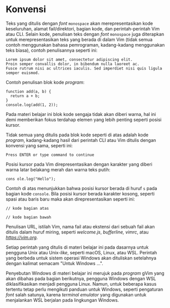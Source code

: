 # Konvensi

Teks yang ditulis dengan *font* `monospace` akan merepresentasikan kode keseluruhan, alamat fail/direktori, bagian kode, dan perintah-perintah Vim atau CLI. Selain kode, penulisan teks dengan *font* `monospace` juga diterapkan untuk merepresentasikan teks yang berada di dalam Vim (tidak semua contoh menggunakan bahasa pemrograman, kadang-kadang menggunakan teks biasa), contoh penulisannya seperti ini:

```vi
Lorem ipsum dolor sit amet, consectetur adipiscing elit. 
Proin semper convallis dolor, in bibendum nulla laoreet ac. 
Fusce rutrum nisi ac ultrices iaculis. Sed imperdiet nisi quis ligula semper euismod.
```

Contoh penulisan blok kode *program*:

```vi
function add(a, b) {
  return a + b;
}
console.log(add(1, 2));
```

Pada materi belajar ini blok kode sengaja tidak akan diberi warna, hal ini demi memberikan fokus terdahap elemen yang lebih penting seperti posisi kursor.

Tidak semua yang ditulis pada blok kode seperti di atas adalah kode *program*, kadang-kadang hasil dari perintah CLI atau Vim ditulis dengan konvensi yang sama, seperti ini:

```
Press ENTER or type command to continue
```

Posisi kursor pada Vim direpresentasikan dengan karakter yang diberi warna latar belakang merah dan warna teks putih:

```vi /s /1
cons ole.log("Hello");
```

Contoh di atas menunjukkan bahwa posisi kursor berada di huruf `s` pada bagian kode `console`. Bila posisi kursor berada karakter kosong, seperti spasi atau baris baru maka akan direpresentasikan seperti ini:

```vi /  /1
// kode bagian atas
  
// kode bagian bawah
```

Penulisan URL, istilah Vim, nama fail atau ekstensi dari sebuah fail akan ditulis dalam huruf miring, seperti *welcome.js*, *bufferline,* *vimrc*, atau *https://vim.org*.

Setiap perintah yang ditulis di materi belajar ini pada dasarnya untuk pengguna Unix atau Unix-*like*, seperti macOS, Linux, atau WSL. Perintah yang berbeda untuk sistem operasi Windows akan dituliskan setelahnya dengan kalimat semacam "Untuk Windows ...".

Penyebutan Windows di materi belajar ini merujuk pada *program* gVim yang akan dibahas pada bagian berikutnya, pengguna Windows dengan WSL diklasifikasikan menjadi pengguna Linux. Namun, untuk beberapa kasus tertentu tetap perlu mengikuti panduan untuk Windows, seperti pengaturan *font* salah satunya, karena *terminal emulator* yang digunakan untuk menjalankan WSL berjalan pada lingkungan Windows.  
